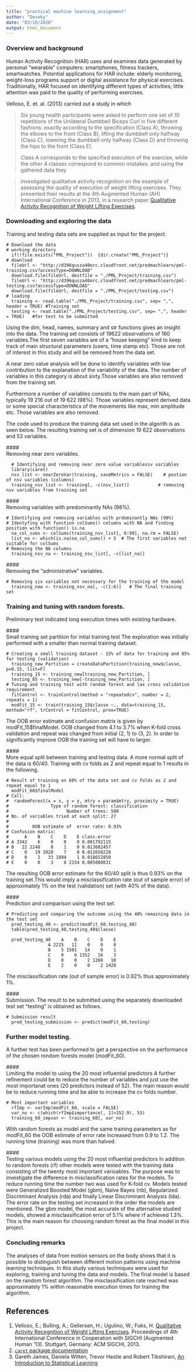 ---
title: "practical machine learning_assignment"
author: "Desoky"
date: "03/10/2020"
output: html_document
---
### Overview and background
Human Activity Recognition (HAR) uses and examines data generated by personal "wearable" computers: smartphones, fitness trackers, smartwatches. Potential
applications for HAR include: elderly monitoring, weight-loss programs support
or digital assistance for physical exercises.
Traditionally, HAR focused on identifying different types of activities;
little attention was paid to the quality of performing exercises.

Velloso, E. et. al. (2013) carried out a study in which

> Six young health participants were asked to perform one set of 10 repetitions of the Unilateral Dumbbell Biceps Curl in five different fashions: exactly according to the specification (Class A), throwing the elbows to the front (Class B), lifting the dumbbell only halfway (Class C), lowering the dumbbell only halfway (Class D) and throwing the hips to the front (Class E).
>
> Class A corresponds to the specified execution of the exercise, while the other 4 classes correspond to common mistakes.
and using the gathered data they

> investigated qualitative activity recognition
> on the example of assessing the quality of execution of weight
> lifting  exercises.
They presented their results at the 4th Augmented Human (AH) International
Conference in 2013, in a research paper [Qualitative Activity Recognition
of Weight Lifting Exercises][dataset].

### Downloading and exploring the data
Training and testing data sets are supplied as input for the project.

```
# Download the data
# working directory
  if(!file.exists("PML_Project"))  {dir.create("PML_Project")}
# download
  fileUrl <- "http://d396qusza40orc.cloudfront.net/predmachlearn/pml-training.csv?accessType=DOWNLOAD"
  download.file(fileUrl, destfile = "./PML_Project/training.csv")
  fileUrl <- "http://d396qusza40orc.cloudfront.net/predmachlearn/pml-testing.csv?accessType=DOWNLOAD"
  download.file(fileUrl, destfile = "./PML_Project/testing.csv")
# loading
  training <- read.table("./PML_Project/training.csv", sep= ",", header = TRUE) #Training set
  testing <- read.table("./PML_Project/testing.csv", sep= ",", header = TRUE)   #for test to be submitted
```

Using the dim, head, names, summary and str functions gives an insight into the data. The training set consists of 19622 observations of 160 variables.The first seven variables are of  a "house keeping" kind to keep track of main structural parameters (users, time stamp etc). Those are not of interest in this study and will be removed from the data set. 

A near zero value analysis will be done to identify variables with low contribution to the explanation of the variability of the data. The number of variables in this category is about sixty.Those variables are also removed from the training set.

Furthermore a number of variables consists to the main part of NAs, typically 19 216 out of 19 622 (98%). Those variables represent derived data or some special characteristics of the movements like max, min amplitude etc. Those variables are also removed.

The code used to produce the training data set used in the algorith is as seen below. The resulting training set is of dimension 19 622 observations and 53 variables.

####<br/>Removing near zero variables.
```
  # Identifying and removing near zero value variablessv variables
  library(caret)
  nsv_list <- nearZeroVar(training, saveMetrics = FALSE)    # postion of nsv variables (columns)
  training_nsv_list <- training[, -c(nsv_list)]           # removing nsv variables from training set
```

####<br/>Removing variables with predominantly NAs (98%).
```
# Identifying and removing variables with prdominantly NAs (98%)
# Identyfing with function colSums() columns with NA and finding position with function() is.na
  na_col_sums <- colSums(training_nsv_list[, 6:99], na.rm = FALSE)
  list_na <- which(is.na(na_col_sums)) + 5  # The first variables not suitable for colSums
# Removing the NA columns
  training_nsv_na <- training_nsv_list[, -c(list_na)]
```

####<br/>Removing the "administrative" variables.
```
# Removing six variables not necessary for the training of the model
  training_new <- training_nsv_na[, -c(1:6)]   # The final training set
```

### Training and tuning with random forests.
Preliminary test indicated long execution times with existing hardware. 

####<br/>Small training set partition for intial training test
The exploration was initially performed with a smaller than normal training dataset.
```
# Creating a small training dataset - 15% of data for training and 85% for testing (validation)
  training_new_Partition = createDataPartition(training_new$classe, p=0.15, list=F)
  training_15 <- training_new[training_new_Partition, ]
  testing_85 <- training_new[-training_new_Partition, ]
# Tuning and training test with random forest and lax cross validation requirement
  fitControl <- trainControl(method = "repeatedcv", number = 2, repeats = 1)
  modFit_15 <- train(training_15$classe ~., data=training_15, method="rf", trControl = fitControl, prox=TRUE)
```

The OOB error estimate and confusion matrix is given by modFit_15$finalModel. OOB changed from 4.1 to 3.7% when K-fold cross validation and repeat was changed from initial (2, 1) to (3, 2). In order to significantly improve OOB the training set will have to larger. 

####<br/>More equal split between training and testing data.
A more normal split of the data is 60/40. Training with cv folds as 2 and repeat equal to 1 results in the following.

```
# Result of training on 60% of the data set and cv folds as 2 and repeat equal to 1
  modFit_60$finalModel
# Call:
#  randomForest(x = x, y = y, mtry = param$mtry, proximity = TRUE) 
#                Type of random forest: classification
#                      Number of trees: 500
# No. of variables tried at each split: 27
#
#         OOB estimate of  error rate: 0.93%
# Confusion matrix:
#      A    B    C    D    E class.error
# A 3342    6    0    0    0 0.001792115
# B   22 2248    8    1    0 0.013602457
# C    0   19 2028    7    0 0.012658228
# D    0    2   33 1894    1 0.018652850
# E    0    0    3    8 2154 0.005080831
```

The resulting OOB error estimate for the 60/40 split is thus 0.93% on the training set.This would imply a misclassification rate (out of sample error) of approximately 1% on the test (validation) set (with 40% of the data). 

####<br/>Prediction and comparison using the test set.
```
# Predicting and comparing the outcome using the 40% remaining data in the test set
  pred_testing_40 <- predict(modFit_60,testing_40)
  table(pred_testing_40,testing_40$classe)
               
  pred_testing_40    A    B    C    D    E
                A 2225   11    0    0    0
                B    5 1501   14    0    1
                C    0    6 1352   16    3
                D    0    0    2 1268   10
                E    2    0    0    2 1428
```
The misclassification rate (out of sample error) is 0.92% thus approximately 1%.

####<br/>Submission.
The result to be submitted using the separately downloaded test set "testing" is obtained as follows.

```
# Submission result
  pred_testing_submission <- predict(modFit_60,testing)
```

### Further model testing.
A further test has been performed to get a perspective on the performance of the chosen rondom forests model (modFit_60).

####<br/>Limiting the model to using the 20 most influential predictors
A further refinement could be to reduce the number of variables and just use the most importanat ones (20 predictors instead of 52). The main reason would be to reduce running time and be able to increase the cv folds number.

```
# Most important variables
  rfImp <- varImp(modFit_60, scale = FALSE)
  var_no <- c(which(rfImp$importance[, 1]>152.9), 53)
  training_60_impvar <- training_60[, var_no]
```
With random forests as model and the same training parameters as for modFit_60 the OOB estimate of error rate increased from 0.9 to 1.2. The running time (training) was more than halved.

####<br/>Testing various models using the 20 most influential predictors
In addition to random forests (rf) other models were tested with the training data consisting of the twenty most important varioables. The purpose was to investigate the difference in misclassification rates for the models. To reduce running time the number two was used for K-fold cv. Models tested were Generalized Boosted Model (gbm), Naive Bayes (nb),  Regularized Discriminant Analysis (rda) and finally Linear Discriminant Analysis (lda). The error rate on the testing set increased in the order the models are mentioned. The  gbm model, the most accurate of the alternative studied models, showed a misclassification error of 5.1% where rf achieved 1.3%. This is the main reason for choosing random forest as the final model in this project.

### Concluding remarks

The analyses of data from motion sensors on the body shows that it is possible to distinguish between different motion patterns using machine learning techniques. In this study various techniques were used for exploring, training and tuning the data and models. The final model is based on the random forest algorithm. The misclassification rate reached was approximately 1% within reasonable execution times for training the algorithm. 

## References

1. Velloso, E.; Bulling, A.; Gellersen, H.; Ugulino, W.; Fuks, H. [Qualitative Activity Recognition of Weight Lifting Exercises][dataset]. Proceedings of 4th International Conference in Cooperation with SIGCHI (Augmented Human '13). Stuttgart, Germany: ACM SIGCHI, 2013.
2. [`caret` package documentation][caret]
3. Gareth James, Daniela Witten, Trevor Hastie and Robert Tibshirani, [An Introduction to Statistical Learning][islr]

[dataset]: http://groupware.les.inf.puc-rio.br/work.jsf?p1=1120
[caret]: http://topepo.github.io/caret/index.html
[islr]: http://www-bcf.usc.edu/~gareth/ISL/
